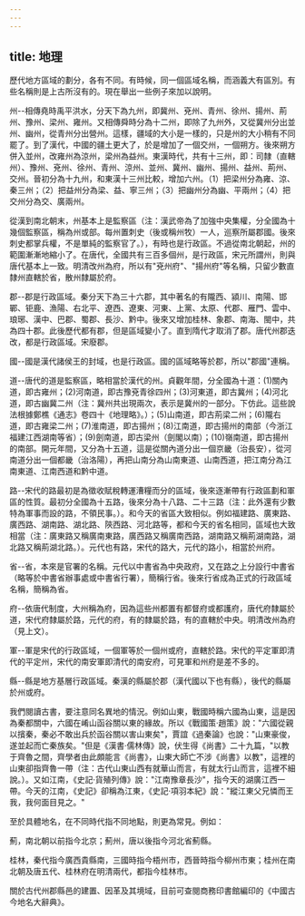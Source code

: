```yaml
---
---
---
```

title: 地理
---



歷代地方區域的劃分，各有不同。有時候，同一個區域名稱，而涵義大有區別。有些名稱則是上古所沒有的。現在舉出一些例子來加以說明。

州--相傳堯時禹平洪水，分天下為九州，即冀州、兗州、青州、徐州、揚州、荊州、豫州、梁州、雍州。又相傳舜時分為十二州，即除了九州外，又從冀州分出並州、幽州，從青州分出營州。這樣，疆域的大小是一樣的，只是州的大小稍有不同罷了。到了漢代，中國的疆土更大了，於是增加了一個交州，一個朔方。後來朔方併入並州，改雍州為涼州，梁州為益州。東漢時代，共有十三州，即：司隸（直轄州）、豫州、兗州、徐州、青州、涼州、並州、冀州、幽州、揚州、益州、荊州、交州。晉初分為十九州，和東漢十三州比較，增加六州。（1）把梁州分為雍、涼、秦三州；（2）把益州分為梁、益、寧三州；（3）把幽州分為幽、平兩州；（4）把交州分為交、廣兩州。

從漢到南北朝末，州基本上是監察區（注：漢武帝為了加強中央集權，分全國為十幾個監察區，稱為州或部。每州置刺史（後或稱州牧）一人，巡察所屬郡國。後來刺史都掌兵權，不是單純的監察官了。），有時也是行政區。不過從南北朝起，州的範圍漸漸地縮小了。在唐代，全國共有三百多個州，是行政區，宋元所謂州，則與唐代基本上一致。明清改州為府，所以有"兗州府"、"揚州府"等名稱，只留少數直隸州直轄於省，散州隸屬於府。

郡--郡是行政區域。秦分天下為三十六郡，其中著名的有隴西、潁川、南陽、邯鄲、钜鹿、漁陽、右北平、遼西、遼東、河東、上黨、太原、代郡、雁門、雲中、琅琊、漢中、巴郡、蜀郡、長沙、黔中。後來又增加桂林、象郡、南海、閩中，共為四十郡。此後歷代都有郡，但是區域變小了。直到隋代才取消了郡。唐代州郡迭改，都是行政區域。宋廢郡。

國--國是漢代諸侯王的封域，也是行政區。國的區域略等於郡，所以"郡國"連稱。

道--唐代的道是監察區，略相當於漢代的州。貞觀年間，分全國為十道：(1)關內道，即古雍州；(2)河南道，即古豫兗青徐四州；(3)河東道，即古冀州；(4)河北道，即古幽冀二州（注：冀州共出現兩次，表示是冀州的一部分。下仿此。這些說法根據鄭樵《通志》卷四十《地理略》。）；(5)山南道，即古荊梁二州；(6)隴右道，即古雍梁二州；(7)淮南道，即古揚州；(8)江南道，即古揚州的南部（今浙江福建江西湖南等省）；(9)劍南道，即古梁州（劍閣以南）；(10)嶺南道，即古揚州的南部。開元年間，又分為十五道，這是從關內道分出一個京畿（治長安），從河南道分出一個都畿（治洛陽），再把山南分為山南東道、山南西道，把江南分為江南東道、江南西道和黔中道。

路--宋代的路最初是為徵收賦稅轉運漕糧而分的區域，後來逐漸帶有行政區劃和軍區的性質。最初分全國為十五路，後來分為十八路、二十三路（注：此外還有少數特為軍事而設的路，不領民事。）。和今天的省區大致相似。例如福建路、廣東路、廣西路、湖南路、湖北路、陝西路、河北路等，都和今天的省名相同，區域也大致相當（注：廣東路又稱廣南東路，廣西路又稱廣南西路，湖南路又稱荊湖南路，湖北路又稱荊湖北路。）。元代也有路，宋代的路大，元代的路小，相當於州府。

省--省，本來是官署的名稱。元代以中書省為中央政府，又在路之上分設行中書省（略等於中書省辦事處或中書省行署），簡稱行省。後來行省成為正式的行政區域名稱，簡稱為省。

府--依唐代制度，大州稱為府，因為這些州都置有都督府或都護府，唐代府隸屬於道，宋代府隸屬於路，元代的府，有的隸屬於路，有的直轄於中央。明清改州為府（見上文）。

軍--軍是宋代的行政區域，一個軍等於一個州或府，直轄於路。宋代的平定軍即清代的平定州，宋代的南安軍即清代的南安府，可見軍和州府是差不多的。

縣--縣是地方基層行政區域。秦漢的縣屬於郡（漢代國以下也有縣），後代的縣屬於州或府。

我們閱讀古書，要注意同名異地的情況。例如山東，戰國時稱六國為山東，這是因為秦都關中，六國在崤山函谷關以東的緣故。所以《戰國策·趙策》說："六國從親以擯秦，秦必不敢出兵於函谷關以害山東矣"，賈誼《過秦論》也說："山東豪俊，遂並起而亡秦族矣。"但是《漢書·儒林傳》說，伏生得《尚書》二十九篇，"以教于齊魯之間，齊學者由此頗能言《尚書》，山東大師亡不涉《尚書》以教"，這裡的山東卻指齊魯一帶（注：古代山東山西有就華山而言，有就太行山而言，這裡不細說。）。又如江南，《史記·貨殖列傳》說："江南豫章長沙"，指今天的湖廣江西一帶。今天的江南，《史記》卻稱為江東，《史記·項羽本紀》說："縱江東父兄憐而王我，我何面目見之。"

至於具體地名，在不同時代指不同地點，則更為常見。例如：

薊，南北朝以前指今北京；薊州，唐以後指今河北省薊縣。

桂林，秦代指今廣西貴縣南，三國時指今梧州市，西晉時指今柳州市東；桂州在南北朝及唐五代、桂林府在明清兩代，都指今桂林市。

關於古代州郡縣邑的建置、因革及其境域，目前可查閱商務印書館編印的《中國古今地名大辭典》。